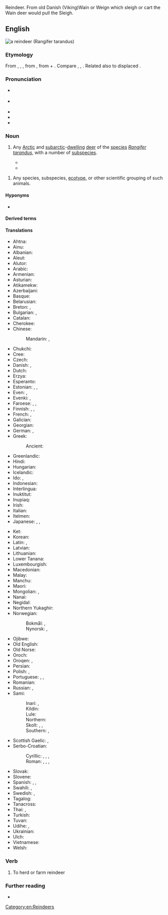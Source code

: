 Reindeer. From old Danish (Viking)Wain or Weign which sleigh or cart the Wain deer would pull the Sleigh.

==English==
[[File:Caribou.jpg|thumb|a '''reindeer''' (''Rangifer tarandus'')]]
{{wikispecies|Rangifer tarandus}}

===Etymology===
From {{inh|en|enm|reyndere}}, {{m|enm|reynder}}, {{m|enm|rayne-dere}}, from {{der|en|non|hreindýri|t=reindeer}}, from {{m|non|hreinn|t=reindeer}} + {{m|non|dýr|t=animal}}. Compare {{cog|nl|rendier|t=reindeer}}, {{cog|de|Rentier|t=reindeer}}, {{cog|sv|rendjur|t=reindeer}}. Related also to displaced {{cog|ang|hrān|t=reindeer}}.

===Pronunciation===
* {{a|RP}} {{IPA|en|/ˈɹeɪndɪə/}}
* {{a|GA}} {{IPA|en|/ˈɹeɪndɪɹ/}}
* {{audio|en|en-us-reindeer.ogg|Audio (GA)}}
* {{rhymes|en|eɪndɪə|eɪndɪɹ|s=2}}
* {{hyphenation|en|rein|deer}}

===Noun===
{{en-noun|reindeer|s}}

# {{lb|en|plural: '''reindeer'''}} Any [[Arctic]] and [[subarctic]]-[[dwell]]ing [[deer]] of the [[species]] ''[[Rangifer tarandus]]'', with a number of [[subspecies]].
#:{{ux|en|Santa Claus' sleigh is supposedly pulled by eight '''reindeer'''}}
#* {{quote-book|en|author=D[aniel] Fenning| chapter=LAPLAND| chapterurl=https://books.google.com/books?id=pkJgAAAAcAAJ&pg=PT589| title=The Royal English Dictionary; or, A Treasury of the English Language| edition=3rd improved| location=London| publisher=Printed for R. Baldwin, Hawes and Co., T. Caslon, S. Crowder, J. Johnson, Wilson and Fell, Robinson and Roberts, and B. Collins| year=1768| oclc=22419759| passage=Here is a prodigious number of wild beaſts, as ſtags, bears, wolves, foxes of various colours, martens, hares, glittens, beavers, otters, elk, and '''rein deer''': the latter is leſs than a stag.}}
#* {{quote-journal|en|author={{w|Nancy Langston}}|title=Mining the Boreal North| url=http://www.americanscientist.org/issues/pub/2013/2/mining-the-boreal-north|archiveurl=https://web-beta.archive.org/web/20160413161452/http://www.americanscientist.org/issues/pub/2013/2/mining-the-boreal-north| archivedate=13 April 2016| magazine=[[w:American Scientist|American Scientist]]| month=March| year=2013| volume=101| issue=2| page=98| passage='''Reindeer''' are well suited to the taiga’s frigid winters. They can maintain a thermogradient between body core and the environment of up to 100 degrees, in part because of insulation provided by their fur, and in part because of counter-current vascular heat exchange systems in their legs and nasal passages.}}

# {{lb|en|plural: '''reindeers'''|biology}} Any species, subspecies, [[ecotype]], or other scientific grouping of such animals.

====Hyponyms====
* {{l|en|caribou}}
{{rel4
|en|title=Santa Claus's reindeer
|Dasher
|Dancer
|Prancer
|Vixen
|Comet
|Cupid
|Donner
|Blitzen
|Rudolph the Red-Nosed Reindeer
}}

====Derived terms====
{{col3|en
|{{vern|Arctic reindeer}} (†{{taxlink|Rangifer tarandus eogroenlandicus|subspecies|R. t. eogroenlandicus}})
|{{vern|busk reindeer}} ({{taxlink|Rangifer tarandus buskensis|subspecies|ver=191105|R. t. buskensis}})
|[[Finnish forest reindeer]] (''{{ll|mul|Rangifer tarandus fennicus|R. t. fennicus}}'')
|{{vern|Kamchatkan reindeer}} ({{taxlink|Rangifer tarandus phylarchus |subspecies|ver=191105|R. t. phylarchus }})
|[[mountain reindeer]] ({{taxlink|Rangifer tarandus tarandus|subspecies|ver=191105|R. t. tarandus}})
|{{vern|Novaya Zemlya reindeer}} ({{taxlink|Rangifer tarandus pearsoni |subspecies|ver=191105|R. t. pearsoni}})
|{{vern|reindeer lichen}} (''{{ll|mul|Cladonia}}'' spp.)
|[[reindeer moss]] (''{{ll|mul|Cladonia}}'' spp.)
|reindeer calf
|reindeer games
|{{vern|Siberian forest reindeer}} ({{taxlink|Rangifer tarandus valentinae|subspecies|ver=191105|R. t. valentinae}})
|{{vern|Siberian tundra reindeer}} ({{taxlink|Rangifer tarandus sibiricus|subspecies|ver=191105|R. t. sibiricus}})
|[[Svalbard reindeer]] (''{{ll|mul|Rangifer tarandus platyrhynchus|R. t. platyrhynchus}}'')
|{{vern|wild reindeer}} ({{taxlink|Rangifer tarandus tarandus|subspecies|ver=191105|R. t. tarandus}})}}

====Translations====
{{trans-top|''Rangifer tarandus''}}
* Ahtna: {{t|aht|udzih}}
* Ainu: {{t|ain|トゥナッカィ|tr=tunakkay}}
* Albanian: {{t+|sq|renë|f}}
* Aleut: {{t|ale|itx̂aygix̂}}
* Alutor: {{t|alr|ӄураӈа|tr=quraŋa}}
* Arabic: {{t|ar|رَنَة|f}}
* Armenian: {{t+|hy|հյուսիսային եղջերու}}
* Asturian: {{t|ast|renu|m}}
* Atikamekw: {{t|atj|atikw}}
* Azerbaijani: {{t|az|şimal maralı}}
* Basque: {{t|eu|elur-orein}}
* Belarusian: {{t|be|паўно́чны але́нь|m}}
* Breton: {{t+|br|karv-erc'h|m}}, {{t+|br|kirvi-erc'h|p}}
* Bulgarian: {{t|bg|се́верен еле́н|m}}, {{t|bg|кари́бу|m}} {{qualifier|North America}}
* Catalan: {{t+|ca|ren|m}}
* Cherokee: {{t|chr|ᏧᏴᏢ ᎠᏫ}}
* Chinese:
*: Mandarin: {{t+|cmn|馴鹿}}, {{t+|cmn|驯鹿|tr=xùnlù}}
* Chukchi: {{t|ckt|ӄораӈы|tr=qoraṇy}}
* Cree: {{t|cr|ᐊᑎᐦᒄ}}
* Czech: {{t+|cs|sob|m}}
* Danish: {{t+|da|ren|c}}, {{t+|da|rensdyr|n}}
* Dutch: {{t+|nl|rendier|n}}
* Erzya: {{t|myv|пучо}}
* Esperanto: {{t+|eo|rangifero}}
* Estonian: {{t+|et|põhjapõder}}, {{t+|et|poro}}, {{t|et|karibu}}
* Even: {{t|eve|ора̇н}}, {{t|eve|ора̇н}}
* Evenki: {{t|evn|орон}}, {{t|evn|орон }}
* Faroese: {{t|fo|reindýr|n}}, {{t|fo|reindjór|n}}, {{t|fo|reinsdjór|n}}
* Finnish: {{t+|fi|peura}}, {{t+|fi|poro}}, {{t+|fi|karibu}}
* French: {{t+|fr|renne|m}}, {{t+|fr|caribou|m}} {{qualifier|North America}}
* Galician: {{t+|gl|reno|m}}
* Georgian: {{t|ka|ჩრდილოეთის ირემი}}
* German: {{t+|de|Ren|n}}, {{t+|de|Rentier|n}}
* Greek: {{t+|el|τάρανδος|m}}
*: Ancient: {{t|grc|τάρανδος|m}}
* Greenlandic: {{t|kl|tuttu}}
* Hindi: {{t|hi|रेनडियर}}
* Hungarian: {{t+|hu|rénszarvas}}
* Icelandic: {{t+|is|hreindýr|n}}
* Ido: {{t+|io|rentiro}}, {{t+|io|karibuo}} {{qualifier|North America}}
* Indonesian: {{t-check|id|rusa kutub}}
* Interlingua: {{t+|ia|ren}}
* Inuktitut: {{t|iu|ᑐᒃᑐ}}
* Inupiaq: {{t|ik|tuttu}}
* Irish: {{t|ga|réinfhia|m}}
* Italian: {{t+|it|renna|f}}
* Itelmen: {{t|itl|ӄора|tr=qora}}
* Japanese: {{t+|ja|トナカイ|tr=tonakai}}, {{t+|ja|馴鹿|tr=となかい, tonakai}}, {{t+|ja|馴鹿|tr=じゅんろく, junroku}}
{{trans-mid}}
* Ket: {{t|ket|сель|tr=selʹ}}
* Korean: {{t+|ko|순록}}
* Latin: {{t+|la|tarandrus|m}}, {{t|la|tarandus|m}}
* Latvian: {{t|lv|ziemeļbriedis|m}}
* Lithuanian: {{t|lt|šiaurinis elnias|m}}
* Lower Tanana: {{t|taa|bedzeyh}}
* Luxembourgish: {{t|lb|Rendéier|n}}
* Macedonian: {{t|mk|ирвас|m}}
* Malay: {{t|ms|rusa kutub}}
* Manchu: {{t|mnc|ᠣᡵᠣᠨ ᠪᡠᡥᡡ}}
* Maori: {{t|mi|renetia}}
* Mongolian: {{t+|mn|буга}}, {{t|mn|цаа буга}}
* Nanai: {{t|gld|оро̄н}}
* Negidal: {{t|neg|ойон}}
* Northern Yukaghir: {{t|ykg|илэ}}
* Norwegian:
*: Bokmål: {{t+|nb|reinsdyr|n}}, {{t+|nb|rein|m}}
*: Nynorsk: {{t|nn|reinsdyr|n}}, {{t|nn|rein|m}}
* Ojibwe: {{t|oj|adik}}
* Old English: {{t|ang|hrān|m}}
* Old Norse: {{t|non|hreinn|m}}
* Oroch: {{t|oac|оро}}
* Oroqen: {{t|orh|ɔrɔn}}, {{t|orh|ɔrɔn}}
* Persian: {{t|fa|گوزن شمالی|tr=gavazn-e šomâli}}
* Polish: {{t+|pl|renifer|m-an}}, {{t+|pl|karibu|n}} {{qualifier|North America}}
* Portuguese: {{t+|pt|rena|f}}, {{t|pt|rangífer|m}}, {{t+|pt|rangífero|m}}
* Romanian: {{t+|ro|ren|m}}
* Russian: {{t+|ru|се́верный оле́нь|m}}, {{t+|ru|кари́бу|m}} {{qualifier|North America}}
* Sami:
*: Inari: {{t|smn|puásui}}, {{t|smn|kodde}}
*: Kildin: {{t|sjd|пуаз}}
*: Lule: {{t|smj|boatsoj}}
*: Northern: {{t|se|boazu}}
*: Skolt: {{t|sms|puäʒʒ}}, {{t|sms| kââʹreǩ}}, {{t|sms|kåʹdd}}
*: Southern: {{t|sma|bovtje}}, {{t|sma|bovtse}}
* Scottish Gaelic: {{t|gd|fiadh Lochlannach|m}}, {{t|gd|fiadh-sneachda|m}}
* Serbo-Croatian:
*: Cyrillic: {{t|sh|и̏рва̄с|m}}, {{t|sh|со̏б|m}}, {{t|sh|северни јелен|m}}, {{t|sh|сјеверни јелен|m}}
*: Roman: {{t+|sh|ȉrvās|m}}, {{t+|sh|sȍb|m}}, {{t|sh|severni jelen|m}}, {{t|sh|sjeverni jelen|m}}
* Slovak: {{t|sk|sob|m}}
* Slovene: {{t+|sl|severni jelen|m}}
* Spanish: {{t+|es|reno|m}}, {{t|es|rangífero|m}}, {{t|es|caribú|m}} {{qualifier|North America}}
* Swahili: {{t|sw|kulungu aktiki|m}}, {{t|sw|mbawala aktiki|f}}
* Swedish: {{t+|sv|ren|c}}, {{t|sv|rendjur|c}}
* Tagalog: {{t|tl|reno}}
* Tanacross: {{t|tcb|wudzih}}
* Thai: {{t|th|กวางเรนเดียร์|tr=gwaang rayn-dia}}, {{t|th|เรนเดียร์|tr=rayn-dia}}
* Turkish: {{t+|tr|Ren geyiği}}
* Tuvan: {{t|tyv|иви}}
* Udihe: {{t|ude|оро}}, {{t|ude|оло}}
* Ukrainian: {{t|uk|півні́чний оле́нь|m}}
* Ulch: {{t|ulc|оро}}
* Vietnamese: {{t+|vi|tuần lộc}}
* Welsh: {{t|cy|carw Llychlyn|m}}
{{trans-bottom}}

===Verb===
{{en-verb}}

# To herd or farm reindeer

===Further reading===
* {{pedia}}

[[Category:en:Reindeers]]